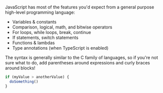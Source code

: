 JavaScript has most of the features you'd expect from a general purpose high-level programming language:

- Variables & constants
- Comparison, logical, math, and bitwise operators
- For loops, while loops, break, continue
- If statements, switch statements
- Functions & lambdas
- Type annotations (when TypeScript is enabled)

The syntax is generally similar to the C family of languages, so if you're not sure what to do, add parentheses around expressions and curly braces around blocks!

```js
if (myValue > anotherValue) {
  doSomething()
}
```
